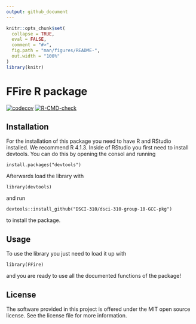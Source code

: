 ```yaml
---
output: github_document
---
```


<!-- README.md is generated from README.Rmd. Please edit that file -->

```r
knitr::opts_chunk$set(
  collapse = TRUE,
  eval = FALSE,
  comment = "#>",
  fig.path = "man/figures/README-",
  out.width = "100%"
)
library(knitr)
```

# FFire R package

<!-- badges: start -->
[![codecov](https://codecov.io/gh/DSCI-310/dsci-310-group-10-GCC-pkg/branch/main/graph/badge.svg?token=gvCJoMd9mW)](https://codecov.io/gh/DSCI-310/dsci-310-group-10-GCC-pkg)
[![R-CMD-check](https://github.com/DSCI-310/dsci-310-group-10-GCC-pkg/actions/workflows/R-CMD-check.yaml/badge.svg)](https://github.com/DSCI-310/dsci-310-group-10-GCC-pkg/actions/workflows/R-CMD-check.yaml)
<!-- badges: end -->

## Installation

For the installation of this package you need to have R and RStudio installed. We recommend R 4.1.3.
Inside of RStudio you first need to install devtools. You can do this by opening the consol and running

`install.packages("devtools")`

Afterwards load the library with

`library(devtools)`

and run

`devtools::install_github("DSCI-310/dsci-310-group-10-GCC-pkg")`

to install the package.

## Usage

To use the library you just need to load it up with 

`library(FFire)`

and you are ready to use all the documented functions of the package!

## License

The software provided in this project is offered under the MIT open source license. See the license file for more information.
